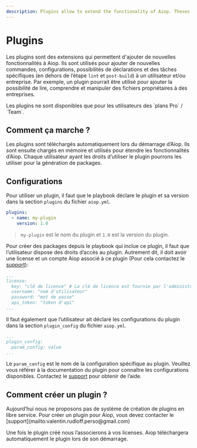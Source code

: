 ```yaml
---
description: Plugins allow to extend the functionality of Aiop. Theses should be used to add new commands, configurations, declarations possibilities. They are only available for Pro / Team plan users and are not available for the free plan. They are custom made for each pro user / team / compagny.
---
```


# Plugins

Les plugins sont des extensions qui permettent d'ajouter de nouvelles fonctionnalités à Aiop. Ils sont utilisés pour ajouter de nouvelles commandes, configurations, possibilités de déclarations et des tâches spécifiques (en dehors de l’étape `lint` et `post-build`) à un utilisateur et/ou entreprise. Par exemple, un plugin pourrait être utilisé pour ajouter la possibilité de lire, comprendre et manipuler des fichiers propriétaires à des entreprises.

<Callout type="info" emoji="ℹ️">
  Les plugins ne sont disponibles que pour les utilisateurs des `plans Pro` / `Team`.
</Callout>

## Comment ça marche ?

Les plugins sont téléchargés automatiquement lors du démarrage d’Aiop. Ils sont ensuite chargés en mémoire et utilisés pour étendre les fonctionnalités d’Aiop. Chaque utilisateur ayant les droits d’utiliser le plugin pourrons les utiliser pour la génération de packages.

## Configurations

Pour utiliser un plugin, il faut que le playbook déclare le plugin et sa version dans la section `plugins` du fichier `aiop.yml`.

```yaml filename="<playbook_racine>/.aiop/playbook.yml"
plugins:
  - name: my-plugin
    version: 1.0
```

> `my-plugin` est le nom du plugin et `1.0` est la version du plugin.

Pour créer des packages depuis le playbook qui inclue ce plugin, il faut que l’utilisateur dispose des droits d’accès au plugin. Autrement dit, il doit avoir une license et un compte Aiop associé à ce plugin (Pour cela contactez le [support](mailto:valentin.rudloff.perso@gmail.com)):

```yaml {2-6} filename="~/.aiop/aiop.yml"
...
license:
  key: "clé de licence" # La clé de licence est fournie par l'administrateur et associée à un plugin
  username: "nom d'utilisateur"
  password: "mot de passe"
  api_token: "token d'api"
...
```

Il faut également que l’utilisateur ait déclaré les configurations du plugin dans la section `plugin_config` du fichier `aiop.yml`.

```yaml {3} filename="~/.aiop/aiop.yml"
...
plugin_config:
  param_config: value
...
```

Le `param_config` est le nom de la configuration spécifique au plugin. Veuillez vous référer à la documentation du plugin pour connaître les configurations disponibles. Contactez le [support](mailto:valentin.rudloff.perso@gmail.com) pour obtenir de l’aide.

## Comment créer un plugin ?

<Callout type="warning" emoji="⚠️">
    Aujourd’hui nous ne proposons pas de système de création de plugins en libre service. Pour créer un plugin pour Aiop, vous devez contacter le [support](mailto:valentin.rudloff.perso@gmail.com)
</Callout>

Une fois le plugin créé nous l’associerons à vos licenses. Aiop téléchargera automatiquement le plugin lors de son démarrage.